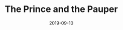 ---
cover: "./prince.PNG"
date: "2019-09-10"
title: "The Prince and the Pauper"
defer: false
slug: "/prince-and-pauper"
areas:
  -  .

---